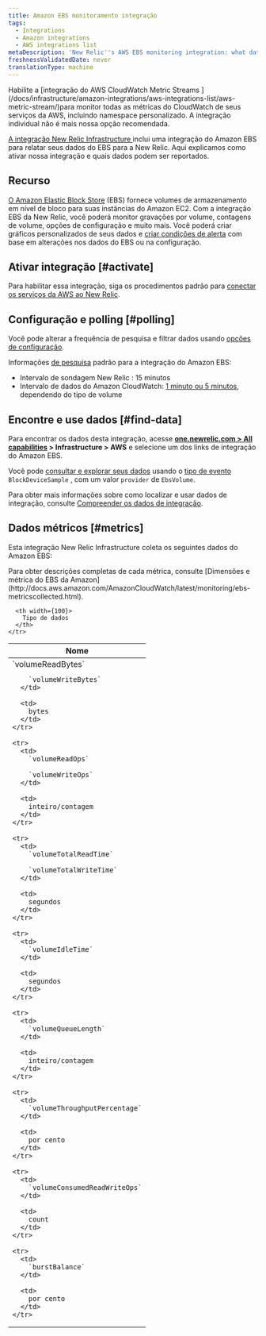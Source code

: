 ```yaml
---
title: Amazon EBS monitoramento integração
tags:
  - Integrations
  - Amazon integrations
  - AWS integrations list
metaDescription: 'New Relic''s AWS EBS monitoring integration: what data it reports, and how to enable it.'
freshnessValidatedDate: never
translationType: machine
---
```


<Callout variant="important">
  Habilite a [integração do AWS CloudWatch Metric Streams ](/docs/infrastructure/amazon-integrations/aws-integrations-list/aws-metric-stream/)para monitor todas as métricas do CloudWatch de seus serviços da AWS, incluindo namespace personalizado. A integração individual não é mais nossa opção recomendada.
</Callout>

[A integração New Relic Infrastructure ](/docs/infrastructure/integrations-getting-started/getting-started/introduction-infrastructure-integrations)inclui uma integração do Amazon EBS para relatar seus dados do EBS para a New Relic. Aqui explicamos como ativar nossa integração e quais dados podem ser reportados.

## Recurso

[O Amazon Elastic Block Store](https://aws.amazon.com/ebs/) (EBS) fornece volumes de armazenamento em nível de bloco para suas instâncias do Amazon EC2. Com a integração EBS da New Relic, você poderá monitor gravações por volume, contagens de volume, opções de configuração e muito mais. Você poderá criar gráficos personalizados de seus dados e [criar condições de alerta](/docs/infrastructure/new-relic-infrastructure/infrastructure-alert-conditions/infrastructure-alerts-add-edit-or-view-host-alert-information) com base em alterações nos dados do EBS ou na configuração.

## Ativar integração [#activate]

Para habilitar essa integração, siga os procedimentos padrão para [conectar os serviços da AWS ao New Relic](/docs/infrastructure/infrastructure-integrations/getting-started/connect-aws-integrations-infrastructure).

## Configuração e polling [#polling]

Você pode alterar a frequência de pesquisa e filtrar dados usando [opções de configuração](/docs/integrations/new-relic-integrations/getting-started/configure-polling-frequency-data-collection-cloud-integrations).

Informações [de pesquisa](/docs/infrastructure/amazon-integrations/aws-integrations-list/aws-polling-intervals-infrastructure-integrations) padrão para a integração do Amazon EBS:

* Intervalo de sondagem New Relic : 15 minutos
* Intervalo de dados do Amazon CloudWatch: [1 minuto ou 5 minutos](http://docs.aws.amazon.com/AmazonCloudWatch/latest/monitoring/ebs-metricscollected.html), dependendo do tipo de volume

## Encontre e use dados [#find-data]

Para encontrar os dados desta integração, acesse <DNT>**[one.newrelic.com > All capabilities](https://one.newrelic.com/all-capabilities) > Infrastructure > AWS**</DNT> e selecione um dos links de integração do Amazon EBS.

Você pode [consultar e explorar seus dados](/docs/using-new-relic/data/understand-data/query-new-relic-data) usando o [tipo de evento](/docs/data-apis/understand-data/new-relic-data-types/#event-data) `BlockDeviceSample` , com um valor `provider` de `EbsVolume`.

Para obter mais informações sobre como localizar e usar dados de integração, consulte [Compreender os dados de integração](/docs/infrastructure/integrations/find-use-infrastructure-integration-data).

## Dados métricos [#metrics]

Esta integração New Relic Infrastructure coleta os seguintes dados do Amazon EBS:

<Callout variant="tip">
  Para obter descrições completas de cada métrica, consulte [Dimensões e métrica do EBS da Amazon](http://docs.aws.amazon.com/AmazonCloudWatch/latest/monitoring/ebs-metricscollected.html).
</Callout>

<table>
  <thead>
    <tr>
      <th width={200}>
        Nome
      </th>

      <th width={100}>
        Tipo de dados
      </th>
    </tr>
  </thead>

  <tbody>
    <tr>
      <td>
        `volumeReadBytes`

        `volumeWriteBytes`
      </td>

      <td>
        bytes
      </td>
    </tr>

    <tr>
      <td>
        `volumeReadOps`

        `volumeWriteOps`
      </td>

      <td>
        inteiro/contagem
      </td>
    </tr>

    <tr>
      <td>
        `volumeTotalReadTime`

        `volumeTotalWriteTime`
      </td>

      <td>
        segundos
      </td>
    </tr>

    <tr>
      <td>
        `volumeIdleTime`
      </td>

      <td>
        segundos
      </td>
    </tr>

    <tr>
      <td>
        `volumeQueueLength`
      </td>

      <td>
        inteiro/contagem
      </td>
    </tr>

    <tr>
      <td>
        `volumeThroughputPercentage`
      </td>

      <td>
        por cento
      </td>
    </tr>

    <tr>
      <td>
        `volumeConsumedReadWriteOps`
      </td>

      <td>
        count
      </td>
    </tr>

    <tr>
      <td>
        `burstBalance`
      </td>

      <td>
        por cento
      </td>
    </tr>
  </tbody>
</table>

